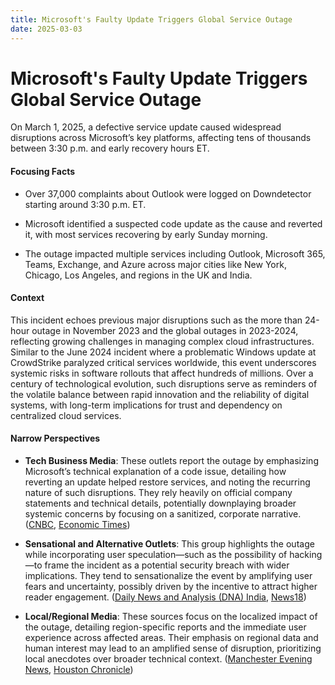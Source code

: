 ```yaml
---
title: Microsoft's Faulty Update Triggers Global Service Outage
date: 2025-03-03
---
```


# Microsoft's Faulty Update Triggers Global Service Outage

On March 1, 2025, a defective service update caused widespread disruptions across Microsoft’s key platforms, affecting tens of thousands between 3:30 p.m. and early recovery hours ET.

#### Focusing Facts

- Over 37,000 complaints about Outlook were logged on Downdetector starting around 3:30 p.m. ET.

- Microsoft identified a suspected code update as the cause and reverted it, with most services recovering by early Sunday morning.

- The outage impacted multiple services including Outlook, Microsoft 365, Teams, Exchange, and Azure across major cities like New York, Chicago, Los Angeles, and regions in the UK and India.

#### Context

This incident echoes previous major disruptions such as the more than 24-hour outage in November 2023 and the global outages in 2023-2024, reflecting growing challenges in managing complex cloud infrastructures. Similar to the June 2024 incident where a problematic Windows update at CrowdStrike paralyzed critical services worldwide, this event underscores systemic risks in software rollouts that affect hundreds of millions. Over a century of technological evolution, such disruptions serve as reminders of the volatile balance between rapid innovation and the reliability of digital systems, with long-term implications for trust and dependency on centralized cloud services.

#### Narrow Perspectives

- **Tech Business Media**: These outlets report the outage by emphasizing Microsoft’s technical explanation of a code issue, detailing how reverting an update helped restore services, and noting the recurring nature of such disruptions. They rely heavily on official company statements and technical details, potentially downplaying broader systemic concerns by focusing on a sanitized, corporate narrative. ([CNBC](https://www.cnbc.com/2025/03/01/reported-global-microsoft-outage-leaves-tens-of-thousands-unable-to-access-email-and-other-apps.html), [Economic Times](https://economictimes.indiatimes.com/news/international/global-trends/microsoft-down-massive-outage-strands-users-without-email-apps/articleshow/118657252.cms))

- **Sensational and Alternative Outlets**: This group highlights the outage while incorporating user speculation—such as the possibility of hacking—to frame the incident as a potential security breach with wider implications. They tend to sensationalize the event by amplifying user fears and uncertainty, possibly driven by the incentive to attract higher reader engagement. ([Daily News and Analysis (DNA) India](https://www.dnaindia.com/technology/report-microsoft-outlook-down-users-suspect-hacking-company-cites-this-reason-xbox-services-outage-365-3136120), [News18](https://www.news18.com/tech/microsoft-outlook-faces-global-outage-as-thousands-of-users-struggle-with-email-app-services-9246502.html))

- **Local/Regional Media**: These sources focus on the localized impact of the outage, detailing region-specific reports and the immediate user experience across affected areas. Their emphasis on regional data and human interest may lead to an amplified sense of disruption, prioritizing local anecdotes over broader technical context. ([Manchester Evening News](https://www.manchestereveningnews.co.uk/news/greater-manchester-news/microsoft-investigating-outage-affecting-outlook-31110940), [Houston Chronicle](https://www.houstonchronicle.com/news/houston-texas/trending/article/microsoft-office-outage-365-exchange-20196527.php))
